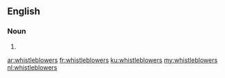 ==English==

===Noun===
{{head|en}}

# {{plural of|whistleblower}}

[[ar:whistleblowers]]
[[fr:whistleblowers]]
[[ku:whistleblowers]]
[[my:whistleblowers]]
[[nl:whistleblowers]]